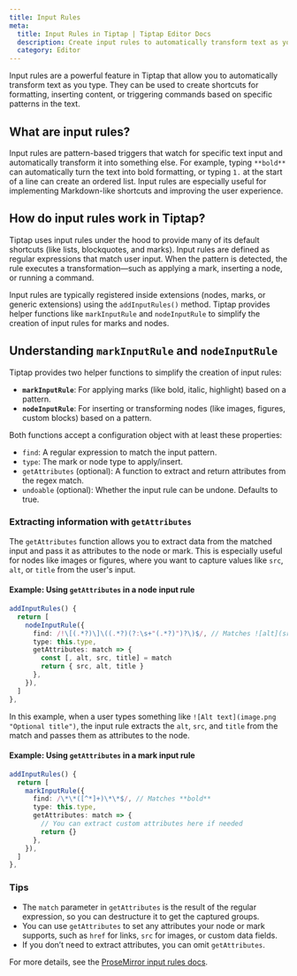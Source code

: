 ```yaml
---
title: Input Rules
meta:
  title: Input Rules in Tiptap | Tiptap Editor Docs
  description: Create input rules to automatically transform text as you type in Tiptap. Learn how to use and create input rules in the docs!
  category: Editor
---
```


Input rules are a powerful feature in Tiptap that allow you to automatically transform text as you type. They can be used to create shortcuts for formatting, inserting content, or triggering commands based on specific patterns in the text.

## What are input rules?

Input rules are pattern-based triggers that watch for specific text input and automatically transform it into something else. For example, typing `**bold**` can automatically turn the text into bold formatting, or typing `1.` at the start of a line can create an ordered list. Input rules are especially useful for implementing Markdown-like shortcuts and improving the user experience.

## How do input rules work in Tiptap?

Tiptap uses input rules under the hood to provide many of its default shortcuts (like lists, blockquotes, and marks). Input rules are defined as regular expressions that match user input. When the pattern is detected, the rule executes a transformation—such as applying a mark, inserting a node, or running a command.

Input rules are typically registered inside extensions (nodes, marks, or generic extensions) using the `addInputRules()` method. Tiptap provides helper functions like `markInputRule` and `nodeInputRule` to simplify the creation of input rules for marks and nodes.

## Understanding `markInputRule` and `nodeInputRule`

Tiptap provides two helper functions to simplify the creation of input rules:

- **`markInputRule`**: For applying marks (like bold, italic, highlight) based on a pattern.
- **`nodeInputRule`**: For inserting or transforming nodes (like images, figures, custom blocks) based on a pattern.

Both functions accept a configuration object with at least these properties:

- `find`: A regular expression to match the input pattern.
- `type`: The mark or node type to apply/insert.
- `getAttributes` (optional): A function to extract and return attributes from the regex match.
- `undoable` (optional): Whether the input rule can be undone. Defaults to true.

### Extracting information with `getAttributes`

The `getAttributes` function allows you to extract data from the matched input and pass it as attributes to the node or mark. This is especially useful for nodes like images or figures, where you want to capture values like `src`, `alt`, or `title` from the user's input.

#### Example: Using `getAttributes` in a node input rule

```ts
addInputRules() {
  return [
    nodeInputRule({
      find: /!\[(.*?)\]\((.*?)(?:\s+"(.*?)")?\)$/, // Matches ![alt](src "title")
      type: this.type,
      getAttributes: match => {
        const [, alt, src, title] = match
        return { src, alt, title }
      },
    }),
  ]
},
```

In this example, when a user types something like `![Alt text](image.png "Optional title")`, the input rule extracts the `alt`, `src`, and `title` from the match and passes them as attributes to the node.

#### Example: Using `getAttributes` in a mark input rule

```ts
addInputRules() {
  return [
    markInputRule({
      find: /\*\*([^*]+)\*\*$/, // Matches **bold**
      type: this.type,
      getAttributes: match => {
        // You can extract custom attributes here if needed
        return {}
      },
    }),
  ]
},
```

### Tips

- The `match` parameter in `getAttributes` is the result of the regular expression, so you can destructure it to get the captured groups.
- You can use `getAttributes` to set any attributes your node or mark supports, such as `href` for links, `src` for images, or custom data fields.
- If you don’t need to extract attributes, you can omit `getAttributes`.

For more details, see the [ProseMirror input rules docs](https://prosemirror.net/docs/ref/#inputrules.InputRule).

